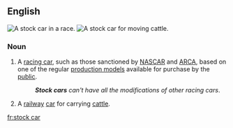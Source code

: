 ==English==
{{wikipedia|stock car racing}}

[[File:Tony Stewart 2005 at Infineon photo D Ramey Logan.jpg|thumb|A '''stock car''' in a race.]]
[[File:SabahStateRailway CattleCar-01.jpg|thumb|A '''stock car''' for moving [[cattle]].]]
===Noun===
{{en-noun|head=[[stock]] [[car]]}}

# A [[racing car]], such as those sanctioned by [[NASCAR]] and [[ARCA]], based on one of the regular [[production model]]s available for purchase by the [[public]].
#: '''''Stock cars''' can't have all the modifications of other racing cars''.
# A [[railway]] [[car]] for carrying [[cattle]].

[[fr:stock car]]